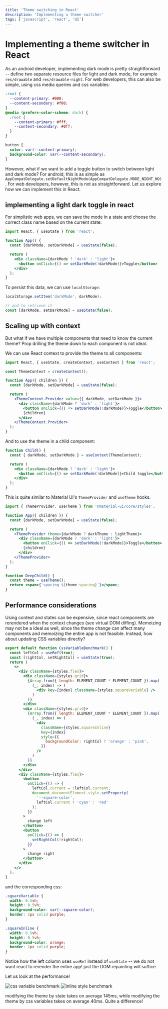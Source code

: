 ```yaml
---
title: 'Theme switching in React'
description: 'Implementing a theme switcher'
tags: ['javascript', 'react', 'UI']
---
```


# Implementing a theme switcher in React

As an android developer, implementing dark mode is pretty straightforward -- define two separate resource files for light and dark mode,
for example `res/drawable` and `res/drawable-night`. For web developers, this can also be simple, using css media queries and css variables:

```css
:root {
  --content-primary: #000;
  --content-secondary: #f00;
}
@media (prefers-color-scheme: dark) {
  :root {
    --content-primary: #fff;
    --content-secondary: #0ff;
  }
}

button {
  color: var(--content-primary);
  background-color: var(--content-secondary);
}
```

However, what if we want to add a toggle button to switch between light and dark mode?
For android, this is as simple as `AppCompatDelegate.setDefaultNightMode(AppCompatDelegate.MODE_NIGHT_NO)`.
For web developers, however, this is not as straightforward. Let us explore how we can implement this in React.

## implementing a light dark toggle in react

For simplistic web apps, we can save the mode in a state and choose the correct class name based on the current state:

```jsx
import React, { useState } from 'react';

function App() {
  const [darkMode, setDarkMode] = useState(false);

  return (
    <div className={darkMode ? 'dark' : 'light'}>
      <button onClick={() => setDarkMode(!darkMode)}>Toggle</button>
    </div>
  );
}
```

To persist this data, we can use `localStorage`:

```js
localStorage.setItem('darkMode', darkMode);

// and to retrieve it
const [darkMode, setDarkMode] = useState(false);
```

## Scaling up with context

But what if we have multiple components that need to know the current theme? Prop drilling the theme down to each component is not ideal.

We can use React context to provide the theme to all components:

```jsx
import React, { useState, createContext, useContext } from 'react';

const ThemeContext = createContext();

function App({ children }) {
  const [darkMode, setDarkMode] = useState(false);

  return (
    <ThemeContext.Provider value={{ darkMode, setDarkMode }}>
      <div className={darkMode ? 'dark' : 'light'}>
        <button onClick={() => setDarkMode(!darkMode)}>Toggle</button>
        {children}
      </div>
    </ThemeContext.Provider>
  );
}
```

And to use the theme in a child component:

```jsx
function Child() {
  const { darkMode, setDarkMode } = useContext(ThemeContext);

  return (
    <div className={darkMode ? 'dark' : 'light'}>
      <button onClick={() => setDarkMode(!darkMode)}>Child toggle</button>
    </div>
  );
}
```

This is quite similar to Material UI's `ThemeProvider` and `useTheme` hooks.

```jsx
import { ThemeProvider, useTheme } from '@material-ui/core/styles';

function App({ children }) {
  const [darkMode, setDarkMode] = useState(false);

  return (
    <ThemeProvider theme={darkMode ? darkTheme : lightTheme}>
      <div className={darkMode ? 'dark' : 'light'}>
        <button onClick={() => setDarkMode(!darkMode)}>Toggle</button>
        {children}
      </div>
    </ThemeProvider>
  );
}

function DeepChild() {
  const theme = useTheme();
  return <span>{`spacing ${theme.spacing}`}</span>;
}
```

## Performance considerations

Using context and states can be expensive, since react components are rerendered when the context changes (see virtual DOM diffing).
Memoizing may not be a ideal as well, since the theme change can affect many components and memoizing the entire app is not feasible.
Instead, how about updating CSS variables directly?

```jsx
export default function CssVariableBenchmark() {
  const leftCol = useRef(true);
  const [rightCol, setRightCol] = useState(true);
  return (
    <>
      <div className={styles.flex}>
        <div className={styles.grid}>
          {Array.from({ length: ELEMENT_COUNT * ELEMENT_COUNT }).map(
            (_, index) => (
              <div key={index} className={styles.squareVariable} />
            )
          )}
        </div>
        <div className={styles.grid}>
          {Array.from({ length: ELEMENT_COUNT * ELEMENT_COUNT }).map(
            (_, index) => (
              <div
                className={styles.squareInline}
                key={index}
                style={{
                  backgroundColor: rightCol ? 'orange' : 'pink',
                }}
              />
            )
          )}
        </div>
      </div>
      <div className={styles.flex}>
        <button
          onClick={() => {
            leftCol.current = !leftCol.current;
            document.documentElement.style.setProperty(
              '--square-color',
              leftCol.current ? 'cyan' : 'red'
            );
          }}
        >
          change left
        </button>
        <button
          onClick={() => {
            setRightCol(!rightCol);
          }}
        >
          change right
        </button>
      </div>
    </>
  );
}
```

and the corresponding css:

```css
.squareVariable {
  width: 0.5vh;
  height: 0.5vh;
  background-color: var(--square-color);
  border: 1px solid purple;
}

.squareInline {
  width: 0.5vh;
  height: 0.5vh;
  background-color: orange;
  border: 1px solid purple;
}
```

Notice how the left column uses `useRef` instead of `useState` -- we do not want react to rerender the entire app! just the DOM repainting will suffice.

Let us look at the performance!

![css variable benchmark](/markdown/tech/themeVariable.png)
![inline style benchmark](/markdown/tech/themeState.png)

modifying the theme by state takes on average 145ms, while modifying the theme by css variables takes on average 40ms. Quite a difference!
